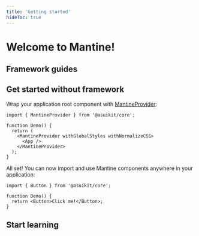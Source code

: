 ```yaml
---
title: 'Getting started'
hideToc: true
---
```



# Welcome to Mantine!

## Framework guides

<FrameworksControls />

## Get started without framework

<PackagesInstallation />

Wrap your application root component with [MantineProvider](/theming/asuikit-provider/):

```tsx
import { MantineProvider } from '@asuikit/core';

function Demo() {
  return (
    <MantineProvider withGlobalStyles withNormalizeCSS>
      <App />
    </MantineProvider>
  );
}
```

All set! You can now import and use Mantine components anywhere in your application:

```tsx
import { Button } from '@asuikit/core';

function Demo() {
  return <Button>Click me!</Button>;
}
```

## Start learning

<NextSteps />
